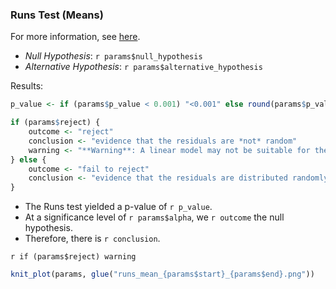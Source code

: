 ### Runs Test (Means)

For more information, see [here](https://rileywheadon.github.io/ffa-framework/articles/eda-trend-ams-mean.html#runs-test). 

- *Null Hypothesis*: `r params$null_hypothesis`
- *Alternative Hypothesis*: `r params$alternative_hypothesis`

Results:

```r
p_value <- if (params$p_value < 0.001) "<0.001" else round(params$p_value, 3)

if (params$reject) {
	outcome <- "reject"
	conclusion <- "evidence that the residuals are *not* random"
	warning <- "**Warning**: A linear model may not be suitable for the data."
} else {
	outcome <- "fail to reject"	
	conclusion <- "evidence that the residuals are distributed randomly"
}
```

- The Runs test yielded a p-value of `r p_value`.
- At a significance level of `r params$alpha`, we `r outcome` the null hypothesis.
- Therefore, there is `r conclusion`.

`r if (params$reject) warning`

```r
knit_plot(params, glue("runs_mean_{params$start}_{params$end}.png"))
```


